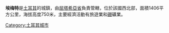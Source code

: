 '''埃梅特'''是[[土耳其|土耳其]]的城鎮，由[[屈塔希亞省|屈塔希亞省]]負責管轄，位於該國西北部，面積1406平方公里，海拔高度750米，主要經濟活動有旅遊業和[[硼|硼]]礦業。

{{coord|39|20|N|29|16|E|display=title|region:TR_type:city_source:GNS-enwiki}}

{{Turkey-geo-stub}}
[[Category:土耳其城市|Category:土耳其城市]]